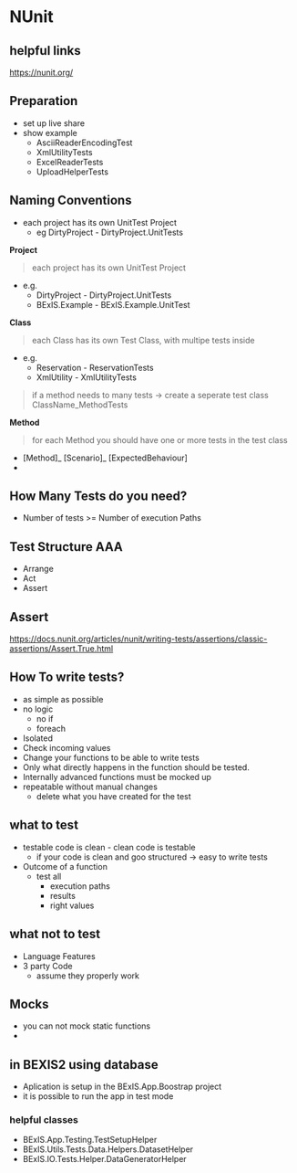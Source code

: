 
<Meta title="BEXIS2/Tutorials/UnitTests" />


# NUnit

## helpful links
https://nunit.org/

## Preparation
- set up live share
- show example
  - AsciiReaderEncodingTest
  - XmlUtilityTests
  - ExcelReaderTests
  - UploadHelperTests


## Naming Conventions
- each project has its own UnitTest Project
  - eg DirtyProject - DirtyProject.UnitTests

**Project**
> each project has its own UnitTest Project
- e.g. 
  - DirtyProject - DirtyProject.UnitTests
  - BExIS.Example - BExIS.Example.UnitTest

**Class**
> each Class has its own Test Class, with multipe tests inside
- e.g. 
  - Reservation - ReservationTests
  - XmlUtility - XmlUtilityTests


> if a method needs to many tests -> create a seperate test class
> ClassName_MethodTests

**Method**
>for each Method you should have one or more tests in the test class 
- [Method]_ [Scenario]_ [ExpectedBehaviour]
- 

## How Many Tests do you need?
- Number of tests >= Number of execution Paths

## Test Structure AAA
- Arrange
- Act
- Assert

## Assert
https://docs.nunit.org/articles/nunit/writing-tests/assertions/classic-assertions/Assert.True.html


## How To write tests?
- as simple as possible
- no logic
  - no if
  - foreach
- Isolated 
- Check incoming values
- Change your functions to be able to write tests
- Only what directly happens in the function should be tested.
- Internally advanced functions must be mocked up
- repeatable without manual changes
  - delete what you have created for the test

## what to test
- testable code is clean - clean code is testable
  - if your code is clean and goo structured -> easy to write tests
- Outcome of a function
   -  test all 
      -  execution paths
      -  results
      -  right values

## what not to test
- Language Features
- 3 party Code
  - assume they properly work


## Mocks
- you can not mock static functions
- 

## in BEXIS2 using database
- Aplication is setup in the BExIS.App.Boostrap project
- it is possible to run the app in test mode
 
### helpful classes
- BExIS.App.Testing.TestSetupHelper
- BExIS.Utils.Tests.Data.Helpers.DatasetHelper
- BExIS.IO.Tests.Helper.DataGeneratorHelper
